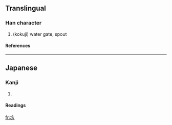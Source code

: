 ==Translingual==
===Han character===
{{Han char|rn=32|rad=土|as=02|sn=5|four=|canj=土人 (GO)}}
# (kokuji) water gate, spout
====References====
{{Han ref|kx=0223.091|dkj=04879|dj=0455.110|hdz=10417.101|uh=5726|ud=22310}}
----
==Japanese==
===Kanji===
{{ja-kanji|grade=|rs=土02}}
# {{defn|Japanese}} 
====Readings====
{{ja-readings|on=|kun=[[いり]] (iri)}}




[[fr:圦]]